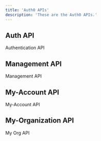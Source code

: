 ```yaml
---
title: 'Auth0 APIs'
description: 'These are the Auth0 APIs.'
---
```


## Auth API

Authentication API

## Management API

Management API

## My-Account API

My-Account API

## My-Organization API

My Org API

